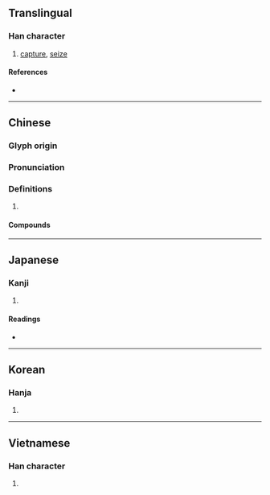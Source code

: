 {{character info/new}}
{{also|掳}}
==Translingual==

===Han character===
{{Han char|rn=64|rad=手|as=13|sn=16|four=51027|canj=QYPS|ids=⿰扌虜}}

# [[capture]], [[seize]]

====References====
* {{Han ref|kx=0457.310|dkj=12787|dj=0806.150|hdz=31968.010|uh=64C4|ud=25796|bh=BEDB|bd=48859}}

----

==Chinese==
{{zh-forms|s=掳}}

===Glyph origin===
{{Han etym}}

===Pronunciation===
{{zh-pron
|m=lǔ
|c=lou5
|mn=ló͘
|mc=y
|oc=y
|cat=
}}

===Definitions===
{{zh-hanzi}}

# {{rfdef|zh}}

====Compounds====
{{zh-der|俘擄|姦淫擄掠|揎拳擄袖|撕擄|擄人勒贖|擄嘴|擄掠|擄袖揎拳|胡擄|胡擄忙亂}}

----

==Japanese==

===Kanji===
{{ja-kanji|grade=|rs=手13}}

# {{defn|lang=ja|sort=手13}}

====Readings====
* {{ja-readings|on=[[りょ]] (ryo)|kun=[[とりく]] (toriku)}}

----

==Korean==

===Hanja===
{{ko-hanja|hangeul=[[로]]>[[노]]|eumhun=|rv=ro>no|mr=ro>no|y=lo>no}}

# {{defn|lang=ko|sort=手13}}

----

==Vietnamese==

===Han character===
{{vi-hantu|[[lỗ]]|rs=手13}}

# {{defn|lang=vi|sort=手13}}